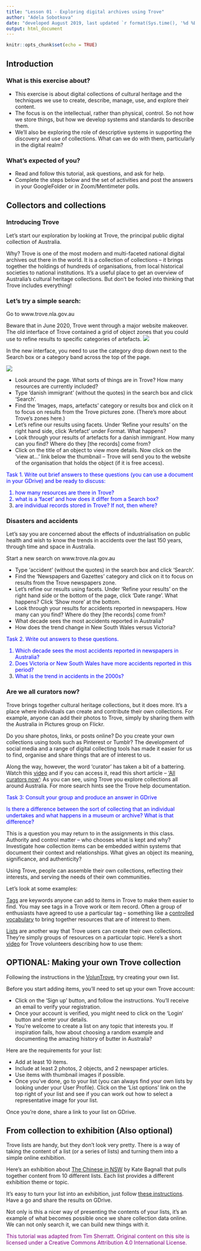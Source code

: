 ```yaml
---
title: "Lesson 01 - Exploring digital archives using Trove"
author: "Adela Sobotkova"
date: "developed August 2019, last updated `r format(Sys.time(), '%d %B, %Y')`"
output: html_document
---
```


```r
knitr::opts_chunk$set(echo = TRUE)
```

## Introduction


### What is this exercise about?  
- This exercise is about digital collections of cultural heritage and the techniques we use to create, describe, manage, use, and explore their content.
- The focus is on the intellectual, rather than physical, control. So not how we store things, but how we develop systems and standards to describe them.
- We’ll also be exploring the role of descriptive systems in supporting the discovery and use of collections. What can we do with them, particularly in the digital realm?

### What’s expected of you?
- Read and follow this tutorial, ask questions, and ask for help.
- Complete the steps below and the set of activities and post the answers in your GoogleFolder or in Zoom/Mentimeter polls.


## Collectors and collections
### Introducing Trove
Let’s start our exploration by looking at Trove, the principal public digital collection of Australia.

Why? Trove is one of the most modern and multi-faceted national digital archives out there in the world. It is a collection of collections – it brings together the holdings of hundreds of organisations, from local historical societies to national institutions. It’s a useful place to get an overview of Australia’s cultural heritage collections. But don’t be fooled into thinking that Trove includes everything! 

### Let’s try a simple search:

Go to www.trove.nla.gov.au

Beware that in June 2020, Trove went through a major website makeover. The old interface of Trove contained a grid of object zones that you could use to refine results to specific categories of artefacts. 
![](../images/trove_search.png)


In the new interface, you need to use the category drop down next to the Search box or a category band across the top of the page.  



![](../images/trove_search_new.png)



- Look around the page. What sorts of things are in Trove? How many resources are currently included? 
- Type ‘danish immigrant’ (without the quotes) in the search box and click ‘Search’.
- Find the ‘Images, maps, artefacts’ category or results box and click on it to focus on results from the Trove pictures zone. (There’s more about Trove’s zones here.)
- Let’s refine our results using facets. Under ‘Refine your results’ on the right hand side, click ‘Artefact’ under Format. What happens?
- Look through your results of artefacts for a danish immigrant. How many can you find? Where do they [the records] come from?
- Click on the title of an object to view more details. Now click on the ‘view at…’ link below the thumbnail – Trove will send you to the website of the organisation that holds the object (if it is free access).

<font color="blue">
Task 1. Write out brief answers to these questions (you can use a document in your GDrive) and be ready to discuss:

1) how many resources are there in Trove?
2) what is a 'facet' and how does it differ from a Search box?
3) are individual records stored in Trove? If not, then where?
</font color>

### Disasters and accidents

Let's say you are concerned about the effects of industrialisation on public health and wish to know the trends in accidents over the last 150 years, through time and space in Australia. 

Start a new search on www.trove.nla.gov.au

- Type ‘accident’ (without the quotes) in the search box and click ‘Search’.
- Find the ‘Newspapers and Gazettes’ category and click on it to focus on results from the Trove newspapers zone. 
- Let’s refine our results using facets. Under ‘Refine your results’ on the right hand side or the bottom of the page, click ‘Date range’. What happens? Click 'Show more' at the bottom.
- Look through your results for accidents reported in newspapers. How many can you find? Where do they [the records] come from?
- What decade sees the most accidents reported in Australia?
- How does the trend change in New South Wales versus Victoria?

<font color="blue">
Task 2. Write out answers to these questions. 

1) Which decade sees the most accidents reported in newspapers in Australia?
2) Does Victoria or New South Wales have more accidents reported in this period? 
3) What is the trend in accidents in the 2000s?
</font>




### Are we all curators now?
Trove brings together cultural heritage collections, but it does more. It’s a place where individuals can create and contribute their own collections. For example, anyone can add their photos to Trove, simply by sharing them with the Australia in Pictures group on Flickr.

Do you share photos, links, or posts online? Do you create your own collections using tools such as Pinterest or Tumblr? The development of social media and a range of digital collecting tools has made it easier for us to find, organise and share things that are of interest to us.

Along the way, however, the word ‘curator’ has taken a bit of a battering. Watch this [video](https://vimeo.com/87716505) and if you can access it, read this short article – [‘All curators now’](https://www.1843magazine.com/content/ideas/anthony-gardner/all-curators-now):
As you can see, using Trove you explore collections all around Australia. For more search hints see the Trove help documentation.

<font color="blue">
Task 3: Consult your group and produce an answer in GDrive

Is there a difference between the sort of collecting that an individual undertakes and what happens in a museum or archive? What is that difference?
</font color>



This is a question you may return to in the assignments in this class. Authority and control matter – who chooses what is kept and why? Investigate how collection items can be embedded within systems that document their context and relationships. What gives an object its meaning, significance, and authenticity?

Using Trove, people can assemble their own collections, reflecting their interests, and serving the needs of their own communities.

Let’s look at some examples:

[Tags](https://trove.nla.gov.au/help/become-voluntrove/tags) are keywords anyone can add to items in Trove to make them easier to find. You may see tags in a Trove work or item record. Often a group of enthusiasts have agreed to use a particular tag – something like a [controlled vocabulary](http://www.getty.edu/research/publications/electronic_publications/intro_controlled_vocab/what.pdf) to bring together resources that are of interest to them.

[Lists](https://trove.nla.gov.au/help/become-voluntrove/lists) are another way that Trove users can create their own collections. They’re simply groups of resources on a particular topic. Here’s a short [video](https://youtu.be/lcHL1EDtNlE) for Trove volunteers describing how to use them:

## OPTIONAL: Making your own Trove collection
Following the instructions in the [VolunTrove](https://trove.nla.gov.au/help/become-voluntrove), try creating your own list.

Before you start adding items, you’ll need to set up your own Trove account:

- Click on the ‘Sign up’ button, and follow the instructions. You’ll receive an email to verify your registration.
- Once your account is verified, you might need to click on the ‘Login’ button and enter your details.
- You’re welcome to create a list on any topic that interests you. If inspiration fails, how about choosing a random example and documenting the amazing history of butter in Australia?

Here are the requirements for your list:

- Add at least 10 items.
- Include at least 2 photos, 2 objects, and 2 newspaper articles.
- Use items with thumbnail images if possible.
- Once you’ve done, go to your list (you can always find your own lists by looking under your User Profile). Click on the ‘List options’ link on the top right of your list and see if you can work out how to select a representative image for your list.

Once you’re done, share a link to your list on GDrive.

## From collection to exhibition (Also optional)

Trove lists are handy, but they don’t look very pretty. There is a way of taking the content of a list (or  a series of lists) and turning them into a simple online exhibition.

Here’s an exhibition about [The Chinese in NSW](http://baibi.github.io/chinese-in-nsw-in-pictures/#/) by Kate Bagnall that pulls together content from 10 different lists. Each list provides a different exhibition theme or topic.

It’s easy to turn your list into an exhibition, just follow [these instructions](https://github.com/wragge/diy-trove-exhibition). Have a go and share the results on GDrive.

Not only is this a nicer way of presenting the contents of your lists, it’s an example of what becomes possible once we share collection data online. We can not only search it, we can build new things with it. 


<font color="purple">
This tutorial was adapted from Tim Sherratt. Original content on this site is licensed under a Creative Commons Attribution 4.0 International License.
</font>